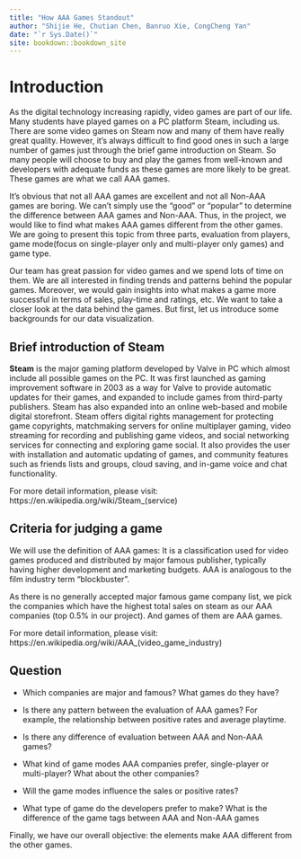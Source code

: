 ```yaml
--- 
title: "How AAA Games Standout"
author: "Shijie He, Chutian Chen, Banruo Xie, CongCheng Yan"
date: "`r Sys.Date()`"
site: bookdown::bookdown_site
---
```


# Introduction

As the digital technology increasing rapidly, video games are part of our life. Many students have played games on a PC platform Steam, including us. There are some video games on Steam now and many of them have really great quality. However, it’s always difficult to find good ones in such a large number of games just through the brief game introduction on Steam. So many people will choose to buy and play the games from well-known and developers with adequate funds as these games are more likely to be great. These games are what we call AAA games.

It’s obvious that not all AAA games are excellent and not all Non-AAA games are boring. We can’t simply use the “good” or “popular” to determine the difference between AAA games and Non-AAA. Thus, in the project, we would like to find what makes AAA games different from the other games. We are going to present this topic from three parts, evaluation from players, game mode(focus on single-player only and multi-player only games) and game type.

Our team has great passion for video games and we spend lots of time on them. We are all interested in finding trends and patterns behind the popular games. Moreover, we would gain insights into what makes a game more successful in terms of sales, play-time and ratings, etc. We want to take a closer look at the data behind the games. But first, let us introduce some backgrounds for our data visualization.


## Brief introduction of Steam

**Steam** is the major gaming platform developed by Valve in PC which almost include all possible games on the PC. It was first launched as gaming improvement software in 2003 as a way for Valve to provide automatic updates for their games, and expanded to include games from third-party publishers. Steam has also expanded into an online web-based and mobile digital storefront. Steam offers digital rights management for protecting game copyrights, matchmaking servers for online multiplayer gaming, video streaming for recording and publishing game videos, and social networking services for connecting and exploring game social. It also provides the user with installation and automatic updating of games, and community features such as friends lists and groups, cloud saving, and in-game voice and chat functionality.

For more detail information, please visit: https://en.wikipedia.org/wiki/Steam_(service)


## Criteria for judging a game

We will use the definition of AAA games: It is a classification used for video games produced and distributed by major famous publisher, typically having higher development and marketing budgets. AAA is analogous to the film industry term "blockbuster". 

As there is no generally accepted major famous game company list, we pick the companies which have the highest total sales on steam as our AAA companies (top 0.5% in our project). And games of them are AAA games.

For more detail information, please visit:
https://en.wikipedia.org/wiki/AAA_(video_game_industry)


## Question

- Which companies are major and famous? What games do they have?

- Is there any pattern between the evaluation of AAA games? For example, the relationship between positive rates and average playtime.

- Is there any difference of evaluation between AAA and Non-AAA games?

- What kind of game modes AAA companies prefer, single-player or multi-player? What about the other companies? 

- Will the game modes influence the sales or positive rates?

- What type of game do the developers prefer to make? What is the difference of the game tags between AAA and Non-AAA games


Finally, we have our overall objective: the elements make AAA different from the other games.

